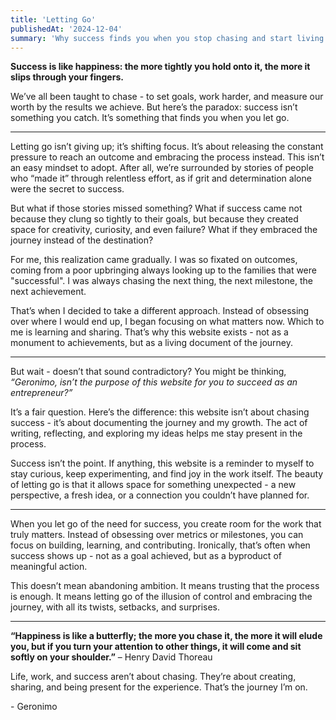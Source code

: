 ```yaml
---
title: 'Letting Go'
publishedAt: '2024-12-04'
summary: 'Why success finds you when you stop chasing and start living the journey.'
---
```


**Success is like happiness: the more tightly you hold onto it, the more it slips through your fingers.**

We’ve all been taught to chase - to set goals, work harder, and measure our worth by the results we achieve. But here’s the paradox: success isn’t something you catch. It’s something that finds you when you let go.

---

Letting go isn’t giving up; it’s shifting focus. It’s about releasing the constant pressure to reach an outcome and embracing the process instead. This isn’t an easy mindset to adopt. After all, we’re surrounded by stories of people who “made it” through relentless effort, as if grit and determination alone were the secret to success.

But what if those stories missed something? What if success came not because they clung so tightly to their goals, but because they created space for creativity, curiosity, and even failure? What if they embraced the journey instead of the destination?

For me, this realization came gradually. I was so fixated on outcomes, coming from a poor upbringing always looking up to the families that were "successful". I was always chasing the next thing, the next milestone, the next achievement. 

That’s when I decided to take a different approach. Instead of obsessing over where I would end up, I began focusing on what matters now. Which to me is learning and sharing. That’s why this website exists - not as a monument to achievements, but as a living document of the journey.

---

But wait - doesn’t that sound contradictory? You might be thinking, *“Geronimo, isn’t the purpose of this website for you to succeed as an entrepreneur?”*

It’s a fair question. Here’s the difference: this website isn’t about chasing success - it’s about documenting the journey and my growth. The act of writing, reflecting, and exploring my ideas helps me stay present in the process. 

Success isn’t the point. If anything, this website is a reminder to myself to stay curious, keep experimenting, and find joy in the work itself. The beauty of letting go is that it allows space for something unexpected - a new perspective, a fresh idea, or a connection you couldn’t have planned for.

---

When you let go of the need for success, you create room for the work that truly matters. Instead of obsessing over metrics or milestones, you can focus on building, learning, and contributing. Ironically, that’s often when success shows up - not as a goal achieved, but as a byproduct of meaningful action.

This doesn’t mean abandoning ambition. It means trusting that the process is enough. It means letting go of the illusion of control and embracing the journey, with all its twists, setbacks, and surprises.

---

**“Happiness is like a butterfly; the more you chase it, the more it will elude you, but if you turn your attention to other things, it will come and sit softly on your shoulder.”** – Henry David Thoreau

Life, work, and success aren’t about chasing. They’re about creating, sharing, and being present for the experience. That’s the journey I’m on.

\- Geronimo